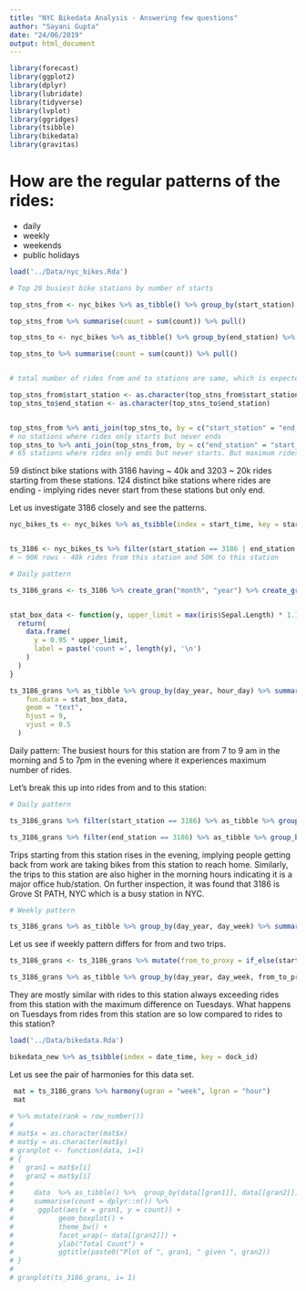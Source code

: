 ```yaml
---
title: "NYC Bikedata Analysis - Answering few questions"
author: "Sayani Gupta"
date: "24/06/2019"
output: html_document
---
```


```r
library(forecast)
library(ggplot2)
library(dplyr)
library(lubridate)
library(tidyverse)
library(lvplot)
library(ggridges)
library(tsibble)
library(bikedata)
library(gravitas)
```

# How are the regular patterns of the rides: 
 - daily
 - weekly
 - weekends
 - public holidays

```r
load('../Data/nyc_bikes.Rda')

# Top 20 busiest bike stations by number of starts

top_stns_from <- nyc_bikes %>% as_tibble() %>% group_by(start_station) %>% summarise(count = n()) %>% arrange(-count)

top_stns_from %>% summarise(count = sum(count)) %>% pull()

top_stns_to <- nyc_bikes %>% as_tibble() %>% group_by(end_station) %>% summarise(count = n()) %>% arrange(-count)

top_stns_to %>% summarise(count = sum(count)) %>% pull()


# total number of rides from and to stations are same, which is expected.

top_stns_from$start_station <- as.character(top_stns_from$start_station)
top_stns_to$end_station <- as.character(top_stns_to$end_station)


top_stns_from %>% anti_join(top_stns_to, by = c("start_station" = "end_station"))
# no stations where rides only starts but never ends
top_stns_to %>% anti_join(top_stns_from, by = c("end_station" = "start_station")) 
# 65 stations where rides only ends but never starts. But maximum rides to these stations through out the year 2018 is 46 after which it drops to 13. So we can ignore these stations in our analysis.


```

59 distinct bike stations with 3186 having ~ 40k and 3203 ~ 20k rides starting from these stations.
124 distinct bike stations where rides are ending - implying rides never start from these stations but only end.

Let us investigate 3186 closely and see the patterns.

```r

nyc_bikes_ts <- nyc_bikes %>% as_tsibble(index = start_time, key = start_station, regular = FALSE)


ts_3186 <- nyc_bikes_ts %>% filter(start_station == 3186 | end_station == 3186)
# ~ 90K rows - 40k rides from this station and 50K to this station

# Daily pattern

ts_3186_grans <- ts_3186 %>% create_gran("month", "year") %>% create_gran("day", "week") %>% create_gran("hhour", "day") %>% create_gran("minute", "hour") %>% create_gran("hour", "day") %>% create_gran("day", "year")


stat_box_data <- function(y, upper_limit = max(iris$Sepal.Length) * 1.15) {
  return( 
    data.frame(
      y = 0.95 * upper_limit,
      label = paste('count =', length(y), '\n')
    )
  )
}

ts_3186_grans %>% as_tibble %>% group_by(day_year, hour_day) %>% summarise(count = n()) %>% ggplot(aes( x= as.factor(hour_day), y = count)) + geom_boxplot() + stat_summary(
    fun.data = stat_box_data, 
    geom = "text", 
    hjust = 9,
    vjust = 0.5
  ) 
```

Daily pattern: The busiest hours for this station are from 7 to 9 am in the morning and 5 to 7pm in the evening where it experiences maximum number of rides.

Let's break this up into rides from and to this station:


```r

# Daily pattern

ts_3186_grans %>% filter(start_station == 3186) %>% as_tibble %>% group_by(day_year, hour_day) %>% summarise(count = n()) %>% ggplot(aes( x= as.factor(hour_day), y = count)) + geom_boxplot() + ggtitle("Boxplots of rides from 3186")

ts_3186_grans %>% filter(end_station == 3186) %>% as_tibble %>% group_by(day_year, hour_day) %>% summarise(count = n()) %>% ggplot(aes( x= as.factor(hour_day), y = count)) + geom_boxplot() + ggtitle("Boxplots of rides to 3186 across hours of day")


```
Trips starting from this station rises in the evening, implying people getting back from work are taking bikes from this station to reach home. Similarly, the trips to this station are also higher in the morning hours indicating it is a major office hub/station. On further inspection, it was found that 3186 is Grove St PATH, NYC which is a busy station in NYC.

```r
# Weekly pattern

ts_3186_grans %>% as_tibble %>% group_by(day_year, day_week) %>% summarise(count = n()) %>% ggplot(aes( x= as.factor(day_week), y = count)) + geom_boxplot() + ggtitle("Boxplots of total rides to 3186 across days of week")
```

Let us see if weekly pattern differs for from and two trips.


```r
ts_3186_grans <- ts_3186_grans %>% mutate(from_to_proxy = if_else(start_station==3186, "from", "to"))

ts_3186_grans %>% as_tibble %>% group_by(day_year, day_week, from_to_proxy) %>% summarise(count = n()) %>% ggplot(aes( x= as.factor(from_to_proxy), y = count, fill = from_to_proxy)) + geom_boxplot() + facet_grid(~day_week) + ggtitle("Boxplots of rides across days of week")


```
They are mostly similar with rides to this station always exceeding rides from this station with the maximum difference on Tuesdays. What happens on Tuesdays from rides from this station are so low compared to rides to this station?

```r

load('../Data/bikedata.Rda')

bikedata_new %>% as_tsibble(index = date_time, key = dock_id)

```



Let us see the pair of harmonies for this data set.
```r
 mat = ts_3186_grans %>% harmony(ugran = "week", lgran = "hour")
 mat
 
# %>% mutate(rank = row_number())
# 
# mat$x = as.character(mat$x)
# mat$y = as.character(mat$y)
# granplot <- function(data, i=1)
# {
#   gran1 = mat$x[i]
#   gran2 = mat$y[i]
#   
#     data  %>% as_tibble() %>%  group_by(data[[gran1]], data[[gran2]]) %>% 
#     summarise(count = dplyr::n()) %>% 
#      ggplot(aes(x = gran1, y = count)) +
#           geom_boxplot() +
#           theme_bw() + 
#           facet_wrap(~ data[[gran2]]) + 
#           ylab("Total Count") + 
#           ggtitle(paste0("Plot of ", gran1, " given ", gran2))
# }
# 
# granplot(ts_3186_grans, i= 1)
```



<!-- ```{r 3186_weekly} -->
<!-- # Weekly pattern -->

<!-- ts_3186_grans %>% as_tibble %>% group_by(day_year, day_week) %>% summarise(count = n()) %>% ggplot(aes( x= as.factor(day_week), y = count)) + geom_boxplot() -->
<!-- ``` -->


<!-- ```{r 3186_weekly} -->
<!-- # Weekly pattern -->

<!-- ts_3186_grans %>% as_tibble %>% group_by(day_year, day_week) %>% summarise(count = n()) %>% ggplot(aes( x= as.factor(day_week), y = count)) + geom_boxplot() -->
<!-- ``` -->

<!-- ```{r 3186_monthly} -->
<!-- # Monthly pattern -->

<!-- ts_3186_grans %>% as_tibble %>% group_by(month_year) %>% summarise(count = n()) %>% ggplot(aes( x= month_year, y = count)) + geom_step() + scale_x_continuous(breaks = seq(1, 12 , 1)) -->
<!-- ``` -->


<!-- ```{r, comptbl} -->

<!-- ts_3186_grans %>% comp_tbl(lgran = "week", ugran = "month") -->
<!-- Sys.setenv("R_MAX_VSIZE" = 8e9) -->
<!-- harmonies <- ts_3186_grans %>% comp_tbl(lgran = "minute", ugran = "day") -->
<!-- ``` -->


<!-- # How does weather impact the patterns in each case? -->

<!-- # Identify stations with similar/different/inverse patterns? -->

<!-- # What is the change of number of available bikes every hour? Busy station/ Quiet station? -->

<!-- # Specifically zoom in busy periods -->

<!-- # Excess supply/ demand -->


